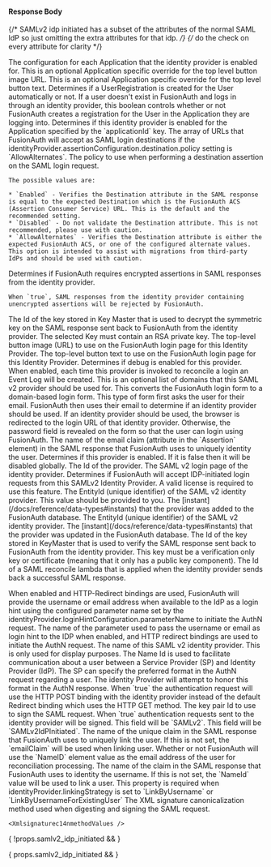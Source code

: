 
#### Response Body

{/*  SAMLv2 idp initiated has a subset of the attributes of the normal SAML IdP so just omitting the extra attributes for that idp. */}
{/*  do the check on every attribute for clarity */}

<APIBlock>
  <APIField name="identityProvider.applicationConfiguration" type="Map<UUID, Object>">
    The configuration for each Application that the identity provider is enabled for.
  </APIField>
  <APIField name="identityProvider.applicationConfiguration[applicationId].buttonImageURL" type="String" renderif={!props.samlv2_idp_initiated}>
    This is an optional Application specific override for the top level button image URL.
  </APIField>
  <APIField name="identityProvider.applicationConfiguration[applicationId].buttonText" type="String" renderif={!props.samlv2_idp_initiated}>
    This is an optional Application specific override for the top level button text.
  </APIField>
  <APIField name="identityProvider.applicationConfiguration[applicationId].createRegistration" type="Boolean">
    Determines if a UserRegistration is created for the User automatically or not. If a user doesn't exist in FusionAuth and logs in through an identity provider, this boolean controls whether or not FusionAuth creates a registration for the User in the Application they are logging into.
  </APIField>
  <APIField name="identityProvider.applicationConfiguration[applicationId].enabled" type="Boolean">
    Determines if this identity provider is enabled for the Application specified by the `applicationId` key.
  </APIField>
  <APIField name="identityProvider.assertionConfiguration.destination.alternates" type="Array" since="1.43.0" renderif={!props.samlv2_idp_initiated}>
    The array of URLs that FusionAuth will accept as SAML login destinations if the <InlineField>identityProvider.assertionConfiguration.destination.policy</InlineField> setting is `AllowAlternates`.
  </APIField>
  <APIField name="identityProvider.assertionConfiguration.destination.policy" type="String" since="1.43.0" renderif={!props.samlv2_idp_initiated}>
    The policy to use when performing a destination assertion on the SAML login request.

    The possible values are:

    * `Enabled` - Verifies the Destination attribute in the SAML response is equal to the expected Destination which is the FusionAuth ACS (Assertion Consumer Service) URL. This is the default and the recommended setting.
    * `Disabled` - Do not validate the Destination attribute. This is not recommended, please use with caution.
    * `AllowAlternates` - Verifies the Destination attribute is either the expected FusionAuth ACS, or one of the configured alternate values. This option is intended to assist with migrations from third-party IdPs and should be used with caution.
  </APIField>
  <APIField name="identityProvider.assertionDecryptionConfiguration.enabled" type="Boolean" since="1.55.1">
    Determines if FusionAuth requires encrypted assertions in SAML responses from the identity provider.

    When `true`, SAML responses from the identity provider containing unencrypted assertions will be rejected by FusionAuth.
  </APIField>
  <APIField name="identityProvider.assertionDecryptionConfiguration.keyTransportDecryptionKeyId" type="UUID" since="1.55.1">
    The Id of the key stored in Key Master that is used to decrypt the symmetric key on the SAML response sent back to FusionAuth from the identity provider. The selected Key must contain an RSA private key.
  </APIField>
  <APIField name="identityProvider.buttonImageURL" type="String" renderif={!props.samlv2_idp_initiated}>
    The top-level button image (URL) to use on the FusionAuth login page for this Identity Provider.
  </APIField>
  <APIField name="identityProvider.buttonText" type="String" renderif={!props.samlv2_idp_initiated}>
    The top-level button text to use on the FusionAuth login page for this Identity Provider.
  </APIField>
  <APIField name="identityProvider.debug" type="Boolean" since={ props.samlv2_idp_initiated ? "1.7.3" : '' }>
    Determines if debug is enabled for this provider. When enabled, each time this provider is invoked to reconcile a login an Event Log will be created.
  </APIField>
  <APIField name="identityProvider.domains" type="Array<String>" renderif={!props.samlv2_idp_initiated}>
    This is an optional list of domains that this SAML v2 provider should be used for. This converts the FusionAuth login form to a domain-based login form. This type of form first asks the user for their email. FusionAuth then uses their email to determine if an identity provider should be used. If an identity provider should be used, the browser is redirected to the login URL of that identity provider. Otherwise, the password field is revealed on the form so that the user can login using FusionAuth.
  </APIField>
  <APIField name="identityProvider.emailClaim" type="String">
    The name of the email claim (attribute in the `Assertion` element) in the SAML response that FusionAuth uses to uniquely identity the user.
  </APIField>
  <APIField name="identityProvider.enabled" type="Boolean">
    Determines if this provider is enabled. If it is false then it will be disabled globally.
  </APIField>
  <APIField name="identityProvider.id" type="UUID">
    The Id of the provider.
  </APIField>
  <APIField name="identityProvider.idpEndpoint" type="String" renderif={!props.samlv2_idp_initiated}>
    The SAML v2 login page of the identity provider.
  </APIField>
  <APIField name="identityProvider.idpInitiatedConfiguration.enabled" type="Boolean" since="1.43.0" renderif={!props.samlv2_idp_initiated}>
    Determines if FusionAuth will accept IDP-initiated login requests from this SAMLv2 Identity Provider. A valid license is required to use this feature.
  </APIField>
  <APIField name="identityProvider.idpInitiatedConfiguration.issuer" type="String" since="1.43.0" renderif={!props.samlv2_idp_initiated}>
    The EntityId (unique identifier) of the SAML v2 identity provider. This value should be provided to you.
  </APIField>
  <APIField name="identityProvider.insertInstant" type="Long">
    The [instant](/docs/reference/data-types#instants) that the provider was added to the FusionAuth database.
  </APIField>
  <APIField name="identityProvider.issuer" type="String" renderif={props.samlv2_idp_initiated}>
    The EntityId (unique identifier) of the SAML v2 identity provider.
  </APIField>
  <APIField name="identityProvider.lastUpdateInstant" type="Long">
    The [instant](/docs/reference/data-types#instants) that the provider was updated in the FusionAuth database.
  </APIField>
  <APIField name="identityProvider.keyId" type="UUID">
    The Id of the key stored in KeyMaster that is used to verify the SAML response sent back to FusionAuth from the identity provider. This key must be a verification only key or certificate (meaning that it only has a public key component).
  </APIField>
  <APIField name="identityProvider.lambdaConfiguration.reconcileId">
    The Id of a SAML reconcile lambda that is applied when the identity provider sends back a successful SAML response.
  </APIField>

  <IdentityProviderLinkingStrategyResponseParameter idp_linking_strategy={props.idp_linking_strategy}
                                                    idp_since={props.idp_since}
                                                    idp_display_name={props.idp_display_name} />

  <APIField name="identityProvider.loginHintConfiguration.enabled" type="Boolean" since="1.43.0" renderif={!props.samlv2_idp_initiated}>
    When enabled and HTTP-Redirect bindings are used, FusionAuth will provide the username or email address when available to the IdP as a login hint using the configured parameter name set by the <InlineField>identityProvider.loginHintConfiguration.parameterName</InlineField> to initiate the AuthN request.
  </APIField>
  <APIField name="identityProvider.loginHintConfiguration.parameterName" type="String" since="1.43.0" renderif={!props.samlv2_idp_initiated}>
    The name of the parameter used to pass the username or email as login hint to the IDP when enabled, and HTTP redirect bindings are used to initiate the AuthN request.
  </APIField>
  <APIField name="identityProvider.name" type="String">
    The name of this SAML v2 identity provider. This is only used for display purposes.
  </APIField>
  <APIField name="identityProvider.nameIdFormat" type="String" renderif={!props.samlv2_idp_initiated}>
    The Name Id is used to facilitate communication about a user between a Service Provider (SP) and Identity Provider (IdP). The SP can specify the preferred format in the AuthN request regarding a user. The identity Provider will attempt to honor this format in the AuthN response.
  </APIField>
  <APIField name="identityProvider.postRequest" type="Boolean" since="1.20.0" renderif={!props.samlv2_idp_initiated}>
    When `true` the authentication request will use the HTTP POST binding with the identity provider instead of the default Redirect binding which uses the HTTP GET method.
  </APIField>
  <APIField name="identityProvider.requestSigningKeyId" type="UUID" since="1.20.0" renderif={!props.samlv2_idp_initiated}>
    The key pair Id to use to sign the SAML request.
  </APIField>
  <APIField name="identityProvider.signRequest" type="Boolean" since="1.20.0" renderif={!props.samlv2_idp_initiated}>
    When `true` authentication requests sent to the identity provider will be signed.
  </APIField>

  <IdentityProviderTenantConfiguration idp_type={props.idp_type} idp_since={props.idp_since} optional_tag={props.optional_tag} />

  <APIField name="identityProvider.type" type="String" renderif={!props.samlv2_idp_initiated}>
    This field will be `SAMLv2`.
  </APIField>
  <APIField name="identityProvider.type" type="String" renderif={props.samlv2_idp_initiated}>
    This field will be `SAMLv2IdPInitiated`.
  </APIField>
  <APIField name="identityProvider.uniqueIdClaim" type="String">
    The name of the unique claim in the SAML response that FusionAuth uses to uniquely link the user. If this is not set, the `emailClaim` will be used when linking user.
  </APIField>
  <APIField name="identityProvider.useNameIdForEmail" type="Boolean">
    Whether or not FusionAuth will use the `NameID` element value as the email address of the user for reconciliation processing.
  </APIField>
  <APIField name="identityProvider.usernameClaim" type="String">
    The name of the claim in the SAML response that FusionAuth uses to identity the username. If this is not set, the `NameId` value will be used to link a user. This property is required when <InlineField>identityProvider.linkingStrategy</InlineField> is set to `LinkByUsername` or `LinkByUsernameForExistingUser`
  </APIField>
  <APIField name="identityProvider.xmlSignatureC14nMethod" type="String" since="1.20.0" renderif={!props.samlv2_idp_initiated}>
    The XML signature canonicalization method used when digesting and signing the SAML request.

    <Xmlsignaturec14nmethodValues />
  </APIField>
</APIBlock>

{ !props.samlv2_idp_initiated && <JSON title="Example SAML v2 Response JSON" src="identity-providers/samlv2-response.json" /> }

{ props.samlv2_idp_initiated && <JSON title="Example SAML v2 IdP Initiated Response JSON" src="identity-providers/samlv2-idp-initiated-response.json" /> }

